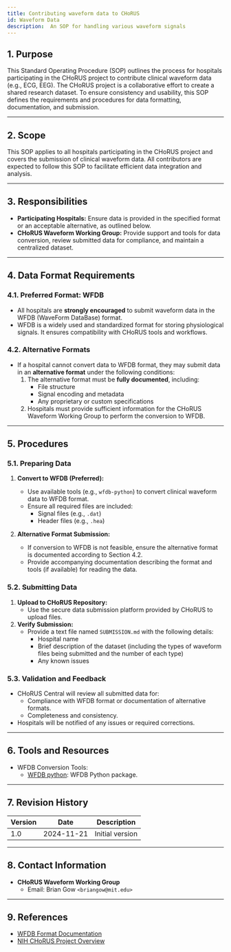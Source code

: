 ```yaml
---
title: Contributing waveform data to CHoRUS
id: Waveform Data
description:  An SOP for handling various waveform signals
---
```


## 1. Purpose

This Standard Operating Procedure (SOP) outlines the process for hospitals participating in the CHoRUS project to contribute clinical waveform data (e.g., ECG, EEG). The CHoRUS project is a collaborative effort to create a shared research dataset. To ensure consistency and usability, this SOP defines the requirements and procedures for data formatting, documentation, and submission.

---

## 2. Scope

This SOP applies to all hospitals participating in the CHoRUS project and covers the submission of clinical waveform data. All contributors are expected to follow this SOP to facilitate efficient data integration and analysis.

---

## 3. Responsibilities

- **Participating Hospitals:** Ensure data is provided in the specified format or an acceptable alternative, as outlined below.
- **CHoRUS Waveform Working Group:** Provide support and tools for data conversion, review submitted data for compliance, and maintain a centralized dataset.

---

## 4. Data Format Requirements

### 4.1. Preferred Format: WFDB

- All hospitals are **strongly encouraged** to submit waveform data in the WFDB (WaveForm DataBase) format.
- WFDB is a widely used and standardized format for storing physiological signals. It ensures compatibility with CHoRUS tools and workflows.

### 4.2. Alternative Formats

- If a hospital cannot convert data to WFDB format, they may submit data in an **alternative format** under the following conditions:
  1. The alternative format must be **fully documented**, including:
     - File structure
     - Signal encoding and metadata
     - Any proprietary or custom specifications
  2. Hospitals must provide sufficient information for the CHoRUS Waveform Working Group to perform the conversion to WFDB.

---

## 5. Procedures

### 5.1. Preparing Data

1. **Convert to WFDB (Preferred):**
   - Use available tools (e.g., `wfdb-python`) to convert clinical waveform data to WFDB format.
   - Ensure all required files are included:
     - Signal files (e.g., `.dat`)
     - Header files (e.g., `.hea`)

2. **Alternative Format Submission:**
   - If conversion to WFDB is not feasible, ensure the alternative format is documented according to Section 4.2.
   - Provide accompanying documentation describing the format and tools (if available) for reading the data.

### 5.2. Submitting Data

1. **Upload to CHoRUS Repository:**
   - Use the secure data submission platform provided by CHoRUS to upload files.
2. **Verify Submission:**
   - Provide a text file named `SUBMISSION.md` with the following details:
     - Hospital name
     - Brief description of the dataset (including the types of waveform files being submitted and the number of each type)
     - Any known issues

### 5.3. Validation and Feedback

- CHoRUS Central will review all submitted data for:
  - Compliance with WFDB format or documentation of alternative formats.
  - Completeness and consistency.
- Hospitals will be notified of any issues or required corrections.

---

## 6. Tools and Resources

- WFDB Conversion Tools:
  - [WFDB python](https://github.com/MIT-LCP/wfdb-python): WFDB Python package.

---

## 7. Revision History

| Version | Date       | Description                                |
|---------|------------|--------------------------------------------|
| 1.0     | 2024-11-21 | Initial version                              |

---

## 8. Contact Information

- **CHoRUS Waveform Working Group**
  - Email: Brian Gow `<briangow@mit.edu>`

---

## 9. References

- [WFDB Format Documentation](https://wfdb.io/)
- [NIH CHoRUS Project Overview](https://chorus4ai.org/)
